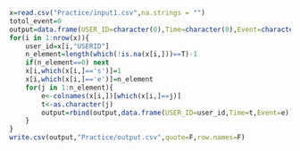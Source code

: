 ```R
x=read.csv("Practice/input1.csv",na.strings = "")
totol_event=0
output=data.frame(USER_ID=character(0),Time=character(0),Event=character(0))
for(i in 1:nrow(x)){
    user_id=x[i,"USERID"]
    n_element=length(which(!is.na(x[i,]))==T)-1
    if(n_element==0) next
    x[i,which(x[i,]=='s')]=1
    x[i,which(x[i,]=='e')]=n_element
    for(j in 1:n_element){
        e<-colnames(x[i,])[which(x[i,]==j)]
        t<-as.character(j)
        output=rbind(output,data.frame(USER_ID=user_id,Time=t,Event=e))
    }
}
write.csv(output,"Practice/output.csv",quote=F,row.names=F)


```